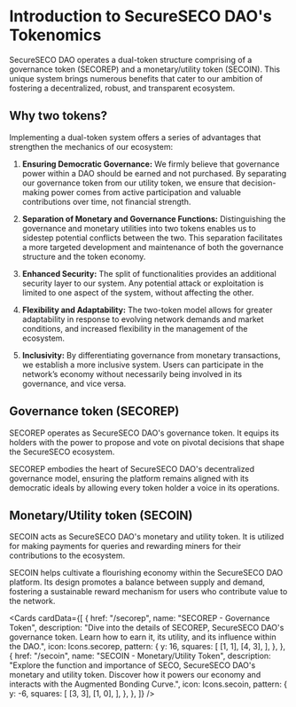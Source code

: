 
# Introduction to SecureSECO DAO's Tokenomics

SecureSECO DAO operates a dual-token structure comprising of a governance token (SECOREP) and a monetary/utility token (SECOIN). This unique system brings numerous benefits that cater to our ambition of fostering a decentralized, robust, and transparent ecosystem.

## Why two tokens?

Implementing a dual-token system offers a series of advantages that strengthen the mechanics of our ecosystem:

1. **Ensuring Democratic Governance:** We firmly believe that governance power within a DAO should be earned and not purchased. By separating our governance token from our utility token, we ensure that decision-making power comes from active participation and valuable contributions over time, not financial strength.

2. **Separation of Monetary and Governance Functions:** Distinguishing the governance and monetary utilities into two tokens enables us to sidestep potential conflicts between the two. This separation facilitates a more targeted development and maintenance of both the governance structure and the token economy.

3. **Enhanced Security:** The split of functionalities provides an additional security layer to our system. Any potential attack or exploitation is limited to one aspect of the system, without affecting the other.

4. **Flexibility and Adaptability:** The two-token model allows for greater adaptability in response to evolving network demands and market conditions, and increased flexibility in the management of the ecosystem.

5. **Inclusivity:** By differentiating governance from monetary transactions, we establish a more inclusive system. Users can participate in the network’s economy without necessarily being involved in its governance, and vice versa.

## Governance token (SECOREP)

SECOREP operates as SecureSECO DAO's governance token. It equips its holders with the power to propose and vote on pivotal decisions that shape the SecureSECO ecosystem.

SECOREP embodies the heart of SecureSECO DAO's decentralized governance model, ensuring the platform remains aligned with its democratic ideals by allowing every token holder a voice in its operations.

## Monetary/Utility token (SECOIN)

SECOIN acts as SecureSECO DAO's monetary and utility token. It is utilized for making payments for queries and rewarding miners for their contributions to the ecosystem.

SECOIN helps cultivate a flourishing economy within the SecureSECO DAO platform. Its design promotes a balance between supply and demand, fostering a sustainable reward mechanism for users who contribute value to the network.

<Cards
  cardData={[
    {
      href: "/secorep",
      name: "SECOREP - Governance Token",
      description:
        "Dive into the details of SECOREP, SecureSECO DAO's governance token. Learn how to earn it, its utility, and its influence within the DAO.",
      icon: Icons.secorep,
      pattern: {
        y: 16,
        squares: [
          [1, 1],
          [4, 3],
        ],
      },
    },
    {
      href: "/secoin",
      name: "SECOIN - Monetary/Utility Token",
      description:
        "Explore the function and importance of SECO, SecureSECO DAO's monetary and utility token. Discover how it powers our economy and interacts with the Augmented Bonding Curve.",
      icon: Icons.secoin,
      pattern: {
        y: -6,
        squares: [
          [3, 3],
          [1, 0],
        ],
      },
    },
  ]}
/>
